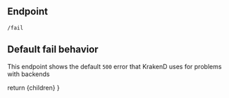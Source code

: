 
## Endpoint
```
/fail
```

## Default fail behavior
This endpoint shows the default `500` error that KrakenD uses for problems with backends

  return <MdxLayout>{children}</MdxLayout>
}
